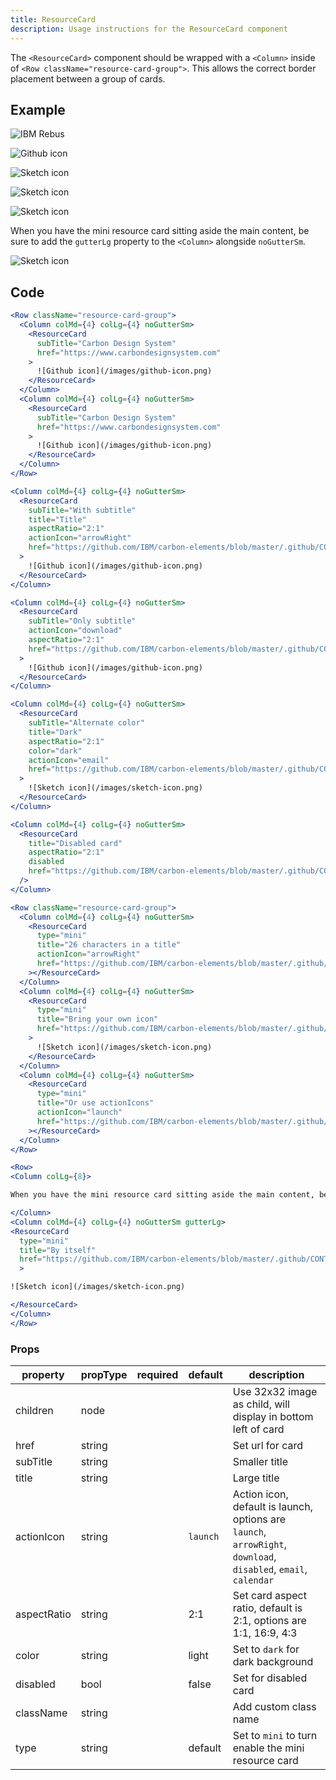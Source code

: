 ```yaml
---
title: ResourceCard
description: Usage instructions for the ResourceCard component
---
```


<PageDescription>

The `<ResourceCard>` component should be wrapped with a `<Column>` inside of `<Row className="resource-card-group">`. This allows the correct border placement between a group of cards.

</PageDescription>

## Example

<Row className="resource-card-group">
<Column colMd={4} colLg={4} noGutterSm>
    <ResourceCard
      subTitle="With subtitle"
      title="Title"
      aspectRatio="2:1"
      actionIcon="arrowRight"
      href="https://github.com/IBM/carbon-elements/blob/master/.github/CONTRIBUTING.md"
      >

![IBM Rebus](/images/rebus.svg)

  </ResourceCard>
</Column>
<Column colMd={4} colLg={4} noGutterSm>
    <ResourceCard
      subTitle="Only subtitle"
      actionIcon="download"
      aspectRatio="2:1"
      href="https://github.com/IBM/carbon-elements/blob/master/.github/CONTRIBUTING.md"
      >

![Github icon](/images/github-icon.png)

  </ResourceCard>
</Column>
<Column colMd={4} colLg={4} noGutterSm>
    <ResourceCard
      subTitle="Alternate color"
      title="Dark"
      aspectRatio="2:1"
      color="dark"
      actionIcon="email"
      href="https://github.com/IBM/carbon-elements/blob/master/.github/CONTRIBUTING.md"
      >

![Sketch icon](/images/sketch-icon.png)

  </ResourceCard>
</Column>
<Column colMd={4} colLg={4} noGutterSm>
    <ResourceCard
      title="Disabled card"
      aspectRatio="2:1"
      disabled
      href="https://github.com/IBM/carbon-elements/blob/master/.github/CONTRIBUTING.md"
      >

![Sketch icon](/images/sketch-icon.png)

  </ResourceCard>
</Column>
</Row>

<Title>Mini</Title>

<Row className="resource-card-group">
<Column colMd={4} colLg={4} noGutterSm>
<ResourceCard
  type="mini"
  title="26 characters in a title"
  actionIcon="arrowRight"
  href="https://github.com/IBM/carbon-elements/blob/master/.github/CONTRIBUTING.md"
  >

</ResourceCard>
</Column>
<Column colMd={4} colLg={4} noGutterSm>
<ResourceCard
  type="mini"
  title="Bring your own icon"
  href="https://github.com/IBM/carbon-elements/blob/master/.github/CONTRIBUTING.md"
  >

![Sketch icon](/images/sketch-icon.png)

</ResourceCard>
</Column>
<Column colMd={4} colLg={4} noGutterSm>
<ResourceCard
  type="mini"
  title="Or use actionIcons"
  actionIcon="launch"
  href="https://github.com/IBM/carbon-elements/blob/master/.github/CONTRIBUTING.md"
  >

</ResourceCard>
</Column>
</Row>

<Row>
<Column colLg={8}>

When you have the mini resource card sitting aside the main content, be sure to add the `gutterLg` property to the `<Column>` alongside `noGutterSm`.

</Column>
<Column colMd={4} colLg={4} noGutterSm gutterLg>
<ResourceCard
  type="mini"
  title="By itself"
  href="https://github.com/IBM/carbon-elements/blob/master/.github/CONTRIBUTING.md"
  >

![Sketch icon](/images/sketch-icon.png)

</ResourceCard>
</Column>
</Row>

## Code

<Title>Group</Title>

```jsx path=components/ResourceCard/ResourceCard.js src=https://github.com/carbon-design-system/gatsby-theme-carbon/tree/master/packages/gatsby-theme-carbon/src/components/ResourceCard
<Row className="resource-card-group">
  <Column colMd={4} colLg={4} noGutterSm>
    <ResourceCard
      subTitle="Carbon Design System"
      href="https://www.carbondesignsystem.com"
    >
      ![Github icon](/images/github-icon.png)
    </ResourceCard>
  </Column>
  <Column colMd={4} colLg={4} noGutterSm>
    <ResourceCard
      subTitle="Carbon Design System"
      href="https://www.carbondesignsystem.com"
    >
      ![Github icon](/images/github-icon.png)
    </ResourceCard>
  </Column>
</Row>
```

<Title>With title</Title>

```jsx path=components/ResourceCard/ResourceCard.js src=https://github.com/carbon-design-system/gatsby-theme-carbon/tree/master/packages/gatsby-theme-carbon/src/components/ResourceCard
<Column colMd={4} colLg={4} noGutterSm>
  <ResourceCard
    subTitle="With subtitle"
    title="Title"
    aspectRatio="2:1"
    actionIcon="arrowRight"
    href="https://github.com/IBM/carbon-elements/blob/master/.github/CONTRIBUTING.md"
  >
    ![Github icon](/images/github-icon.png)
  </ResourceCard>
</Column>
```

<Title>Only subtitle</Title>

```jsx path=components/ResourceCard/ResourceCard.js src=https://github.com/carbon-design-system/gatsby-theme-carbon/tree/master/packages/gatsby-theme-carbon/src/components/ResourceCard
<Column colMd={4} colLg={4} noGutterSm>
  <ResourceCard
    subTitle="Only subtitle"
    actionIcon="download"
    aspectRatio="2:1"
    href="https://github.com/IBM/carbon-elements/blob/master/.github/CONTRIBUTING.md"
  >
    ![Github icon](/images/github-icon.png)
  </ResourceCard>
</Column>
```

<Title>Dark</Title>

```jsx path=components/ResourceCard/ResourceCard.js src=https://github.com/carbon-design-system/gatsby-theme-carbon/tree/master/packages/gatsby-theme-carbon/src/components/ResourceCard
<Column colMd={4} colLg={4} noGutterSm>
  <ResourceCard
    subTitle="Alternate color"
    title="Dark"
    aspectRatio="2:1"
    color="dark"
    actionIcon="email"
    href="https://github.com/IBM/carbon-elements/blob/master/.github/CONTRIBUTING.md"
  >
    ![Sketch icon](/images/sketch-icon.png)
  </ResourceCard>
</Column>
```

<Title>Disabled</Title>

```jsx path=components/ResourceCard/ResourceCard.js src=https://github.com/carbon-design-system/gatsby-theme-carbon/tree/master/packages/gatsby-theme-carbon/src/components/ResourceCard
<Column colMd={4} colLg={4} noGutterSm>
  <ResourceCard
    title="Disabled card"
    aspectRatio="2:1"
    disabled
    href="https://github.com/IBM/carbon-elements/blob/master/.github/CONTRIBUTING.md"
  />
</Column>
```

<Title>Mini</Title>

```jsx path=components/ResourceCard/ResourceCard.js src=https://github.com/carbon-design-system/gatsby-theme-carbon/tree/master/packages/gatsby-theme-carbon/src/components/ResourceCard
<Row className="resource-card-group">
  <Column colMd={4} colLg={4} noGutterSm>
    <ResourceCard
      type="mini"
      title="26 characters in a title"
      actionIcon="arrowRight"
      href="https://github.com/IBM/carbon-elements/blob/master/.github/CONTRIBUTING.md"
    ></ResourceCard>
  </Column>
  <Column colMd={4} colLg={4} noGutterSm>
    <ResourceCard
      type="mini"
      title="Bring your own icon"
      href="https://github.com/IBM/carbon-elements/blob/master/.github/CONTRIBUTING.md"
    >
      ![Sketch icon](/images/sketch-icon.png)
    </ResourceCard>
  </Column>
  <Column colMd={4} colLg={4} noGutterSm>
    <ResourceCard
      type="mini"
      title="Or use actionIcons"
      actionIcon="launch"
      href="https://github.com/IBM/carbon-elements/blob/master/.github/CONTRIBUTING.md"
    ></ResourceCard>
  </Column>
</Row>
```

<Title>Mini aside</Title>

```jsx path=components/ResourceCard/ResourceCard.js src=https://github.com/carbon-design-system/gatsby-theme-carbon/tree/master/packages/gatsby-theme-carbon/src/components/ResourceCard
<Row>
<Column colLg={8}>

When you have the mini resource card sitting aside the main content, be sure to add the `noGutterSmYesGutterLg` property to the `<Column>`.

</Column>
<Column colMd={4} colLg={4} noGutterSm gutterLg>
<ResourceCard
  type="mini"
  title="By itself"
  href="https://github.com/IBM/carbon-elements/blob/master/.github/CONTRIBUTING.md"
  >

![Sketch icon](/images/sketch-icon.png)

</ResourceCard>
</Column>
</Row>
```

### Props

| property    | propType | required | default  | description                                                                                                     |
| ----------- | -------- | -------- | -------- | --------------------------------------------------------------------------------------------------------------- |
| children    | node     |          |          | Use 32x32 image as child, will display in bottom left of card                                                   |
| href        | string   |          |          | Set url for card                                                                                                |
| subTitle    | string   |          |          | Smaller title                                                                                                   |
| title       | string   |          |          | Large title                                                                                                     |
| actionIcon  | string   |          | `launch` | Action icon, default is launch, options are `launch`, `arrowRight`, `download`, `disabled`, `email`, `calendar` |
| aspectRatio | string   |          | 2:1      | Set card aspect ratio, default is 2:1, options are 1:1, 16:9, 4:3                                               |
| color       | string   |          | light    | Set to `dark` for dark background                                                                               |
| disabled    | bool     |          | false    | Set for disabled card                                                                                           |
| className   | string   |          |          | Add custom class name                                                                                           |
| type        | string   |          | default  | Set to `mini` to turn enable the mini resource card                                                             |
